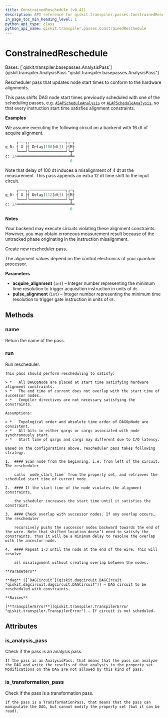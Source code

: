 ```yaml
---
title: ConstrainedReschedule (v0.41)
description: API reference for qiskit.transpiler.passes.ConstrainedReschedule in qiskit v0.41
in_page_toc_min_heading_level: 1
python_api_type: class
python_api_name: qiskit.transpiler.passes.ConstrainedReschedule
---
```


# ConstrainedReschedule

<Class id="qiskit.transpiler.passes.ConstrainedReschedule" isDedicatedPage={true} github="https://github.com/qiskit/qiskit/tree/stable/0.23/qiskit/transpiler/passes/scheduling/alignments/reschedule.py" signature="ConstrainedReschedule(acquire_alignment=1, pulse_alignment=1)" modifiers="class">
  Bases: [`qiskit.transpiler.basepasses.AnalysisPass`](qiskit.transpiler.AnalysisPass "qiskit.transpiler.basepasses.AnalysisPass")

  Rescheduler pass that updates node start times to conform to the hardware alignments.

  This pass shifts DAG node start times previously scheduled with one of the scheduling passes, e.g. [`ASAPScheduleAnalysis`](qiskit.transpiler.passes.ASAPScheduleAnalysis "qiskit.transpiler.passes.ASAPScheduleAnalysis") or [`ALAPScheduleAnalysis`](qiskit.transpiler.passes.ALAPScheduleAnalysis "qiskit.transpiler.passes.ALAPScheduleAnalysis"), so that every instruction start time satisfies alignment constraints.

  **Examples**

  We assume executing the following circuit on a backend with 16 dt of acquire alignment.

  ```python
       ┌───┐┌────────────────┐┌─┐
  q_0: ┤ X ├┤ Delay(100[dt]) ├┤M├
       └───┘└────────────────┘└╥┘
  c: 1/════════════════════════╩═
                               0
  ```

  Note that delay of 100 dt induces a misalignment of 4 dt at the measurement. This pass appends an extra 12 dt time shift to the input circuit.

  ```python
       ┌───┐┌────────────────┐┌─┐
  q_0: ┤ X ├┤ Delay(112[dt]) ├┤M├
       └───┘└────────────────┘└╥┘
  c: 1/════════════════════════╩═
                               0
  ```

  **Notes**

  Your backend may execute circuits violating these alignment constraints. However, you may obtain erroneous measurement result because of the untracked phase originating in the instruction misalignment.

  Create new rescheduler pass.

  The alignment values depend on the control electronics of your quantum processor.

  **Parameters**

  *   **acquire\_alignment** (`int`) – Integer number representing the minimum time resolution to trigger acquisition instruction in units of `dt`.
  *   **pulse\_alignment** (`int`) – Integer number representing the minimum time resolution to trigger gate instruction in units of `dt`.

  ## Methods

  <span id="qiskit-transpiler-passes-constrainedreschedule-name" />

  ### name

  <Function id="qiskit.transpiler.passes.ConstrainedReschedule.name" signature="ConstrainedReschedule.name()">
    Return the name of the pass.
  </Function>

  <span id="qiskit-transpiler-passes-constrainedreschedule-run" />

  ### run

  <Function id="qiskit.transpiler.passes.ConstrainedReschedule.run" signature="ConstrainedReschedule.run(dag)">
    Run rescheduler.

    This pass should perform rescheduling to satisfy:

    > *   All DAGOpNode are placed at start time satisfying hardware alignment constraints.
    > *   The end time of current does not overlap with the start time of successor nodes.
    > *   Compiler directives are not necessary satisfying the constraints.

    Assumptions:

    > *   Topological order and absolute time order of DAGOpNode are consistent.
    > *   All bits in either qargs or cargs associated with node synchronously start.
    > *   Start time of qargs and cargs may different due to I/O latency.

    Based on the configurations above, rescheduler pass takes following strategy.

    1.  #### Scan node from the beginning, i.e. from left of the circuit. The rescheduler

        calls `node_start_time` from the property set, and retrieves the scheduled start time of current node.

    2.  #### If the start time of the node violates the alignment constraints,

        the scheduler increases the start time until it satisfies the constraint.

    3.  #### Check overlap with successor nodes. If any overlap occurs, the rescheduler

        recursively pushs the successor nodes backward towards the end of the wire. Note that shifted location doesn’t need to satisfy the constraints, thus it will be a minimum delay to resolve the overlap with the ancestor node.

    4.  #### Repeat 1-3 until the node at the end of the wire. This will resolve

        all misalignment without creating overlap between the nodes.

    **Parameters**

    **dag** ([`DAGCircuit`](qiskit.dagcircuit.DAGCircuit "qiskit.dagcircuit.dagcircuit.DAGCircuit")) – DAG circuit to be rescheduled with constraints.

    **Raises**

    [**TranspilerError**](qiskit.transpiler.TranspilerError "qiskit.transpiler.TranspilerError") – If circuit is not scheduled.
  </Function>

  ## Attributes

  ### is\_analysis\_pass

  <Attribute id="qiskit.transpiler.passes.ConstrainedReschedule.is_analysis_pass">
    Check if the pass is an analysis pass.

    If the pass is an AnalysisPass, that means that the pass can analyze the DAG and write the results of that analysis in the property set. Modifications on the DAG are not allowed by this kind of pass.
  </Attribute>

  ### is\_transformation\_pass

  <Attribute id="qiskit.transpiler.passes.ConstrainedReschedule.is_transformation_pass">
    Check if the pass is a transformation pass.

    If the pass is a TransformationPass, that means that the pass can manipulate the DAG, but cannot modify the property set (but it can be read).
  </Attribute>
</Class>

